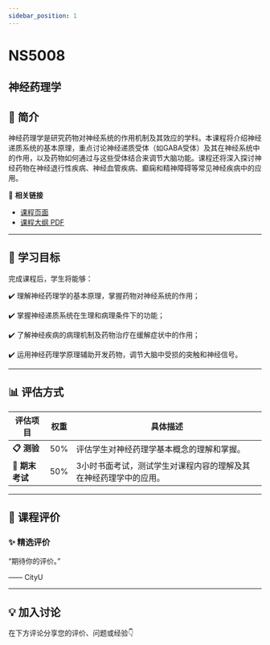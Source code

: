 ```yaml
---
sidebar_position: 1
---
```


# NS5008
## 神经药理学

## **📘 简介**
神经药理学是研究药物对神经系统的作用机制及其效应的学科。本课程将介绍神经递质系统的基本原理，重点讨论神经递质受体（如GABA受体）及其在神经系统中的作用，以及药物如何通过与这些受体结合来调节大脑功能。课程还将深入探讨神经药物在神经退行性疾病、神经血管疾病、癫痫和精神障碍等常见神经疾病中的应用。

🔗 **相关链接**
- [课程页面](https://www.cityu.edu.hk/catalogue/pg/202526/course/NS5008.htm)
- [课程大纲 PDF](https://www.cityu.edu.hk/catalogue/pg/202526/course/NS5008.pdf)

---

## **🎯 学习目标**

完成课程后，学生将能够：


✔️ 理解神经药理学的基本原理，掌握药物对神经系统的作用；

✔️ 掌握神经递质系统在生理和病理条件下的功能；

✔️ 了解神经疾病的病理机制及药物治疗在缓解症状中的作用；

✔️ 运用神经药理学原理辅助开发药物，调节大脑中受损的突触和神经信号。

---

## **📊 评估方式**

| **评估项目**          | **权重** | **具体描述**                                                                                     |
|----------------------|---------|-----------------------------------------------------------------------------------------------|
| **📋 测验**           | 50%     | 评估学生对神经药理学基本概念的理解和掌握。                                                      |
| **📄 期末考试**       | 50%     | 3小时书面考试，测试学生对课程内容的理解及其在神经药理学中的应用。                               |

---

## **💬 课程评价**

### ✨ **精选评价**
<div className={commentStyles.commentBox}>
    <p className={commentStyles.commentText}>
        “期待你的评价。”
    </p>
    <p className={commentStyles.commentAuthor}>—— CityU</p>
</div>

---

## **💡 加入讨论**

在下方评论分享您的评价、问题或经验👇
<Utterances />